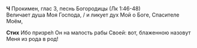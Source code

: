 **Ч** Прокимен, глас 3, песнь Богородицы (Лк 1:46-48)  
Величает душа Моя Господа, / и ликует дух Мой о Боге, Спасителе Моём,

**Стих** Ибо призре́л Он на малость рабы Своей: вот, блаженною назовут Меня из рода в род!

